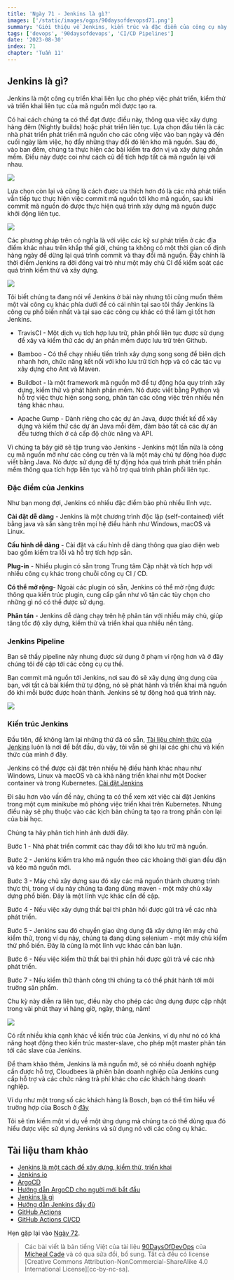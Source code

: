 ```yaml
---
title: 'Ngày 71 - Jenkins là gì?'
images: ['/static/images/ogps/90daysofdevopsd71.png']
summary: 'Giới thiệu về Jenkins, kiến trúc và đặc điểm của công cụ này'
tags: ['devops', '90daysofdevops', 'CI/CD Pipelines']
date: '2023-08-30'
index: 71
chapter: 'Tuần 11'
---
```


<TOCInline toc={props.toc} asDisclosure />

## Jenkins là gì?

Jenkins là một công cụ triển khai liên lục cho phép việc phát triển, kiểm thử và triển khai liên tục của mã nguồn mới được tạo ra.

Có hai cách chúng ta có thể đạt được điều này, thông qua việc xây dựng hàng đêm (Nightly builds) hoặc phát triển liên tục. Lựa chọn đầu tiên là các nhà phát triển phát triển mã nguồn cho các công việc vào ban ngày và đến cuối ngày làm việc, họ đẩy những thay đổi đó lên kho mã nguồn. Sau đó, vào ban đêm, chúng ta thực hiện các bài kiểm tra đơn vị và xây dựng phần mềm. Điều này được coi như cách cũ để tích hợp tất cả mã nguồn lại với nhau.

![](/static/images/assets/Day71_CICD1.png)

Lựa chọn còn lại và cũng là cách được ưa thích hơn đó là các nhà phát triển vẫn tiếp tục thực hiện việc commit mã nguồn tới kho mã nguồn, sau khi commit mã nguồn đó được thực hiện quá trình xây dựng mã nguồn được khởi động liên tục.

![](/static/images/assets/Day71_CICD2.png)

Các phương pháp trên có nghĩa là với việc các kỹ sư phát triển ở các địa điểm khác nhau trên khắp thế giới, chúng ta không có một thời gian cố định hàng ngày để dừng lại quá trình commit và thay đổi mã nguồn. Đây chính là thời điểm Jenkins ra đời đóng vai trò như một máy chủ CI để kiểm soát các quá trình kiểm thử và xây dựng.

![](/static/images/assets/Day71_CICD3.png)

Tôi biết chúng ta đang nói về Jenkins ở bài này nhưng tôi cũng muốn thêm một vài công cụ khác phía dưới để có cái nhìn tại sao tôi thấy Jenkins là công cụ phổ biến nhất và tại sao các công cụ khác có thể làm gì tốt hơn Jenkins.

- TravisCI - Một dịch vụ tích hợp lưu trữ, phân phối liên tục được sử dụng để xây và kiểm thử các dự án phần mềm được lưu trữ trên Github.

- Bamboo - Có thể chạy nhiều tiến trình xây dựng song song để biên dịch nhanh hơn, chức năng kết nối với kho lưu trữ tích hợp và có các tác vụ xây dựng cho Ant và Maven.

- Buildbot - là một framework mã nguồn mở để tự động hóa quy trình xây dựng, kiểm thử và phát hành phần mềm. Nó được viết bằng Python và hỗ trợ việc thực hiện song song, phân tán các công việc trên nhiều nền tảng khác nhau.

- Apache Gump - Dành riêng cho các dự án Java, được thiết kế để xây dựng và kiểm thử các dự án Java mỗi đêm, đảm bảo tất cả các dự án đều tương thích ở cả cấp độ chức năng và API.

Vì chúng ta bây giờ sẽ tập trung vào Jenkins - Jenkins một lần nữa là công cụ mã nguồn mở như các công cụ trên và là một máy chủ tự động hóa được viết bằng Java. Nó được sử dụng để tự động hóa quá trình phát triển phần mềm thông qua tích hợp liên tục và hỗ trợ quá trình phân phối liên tục.

### Đặc điểm của Jenkins

Như bạn mong đợi, Jenkins có nhiều đặc điểm bảo phủ nhiều lĩnh vực.

**Cài đặt dễ dàng** - Jenkins là một chương trình độc lập (self-contained) viết bằng java và sẵn sàng trên mọi hệ điều hành như Windows, macOS và Linux.

**Cấu hình dễ dàng** - Cài đặt và cấu hình dễ dàng thông qua giao diện web bao gồm kiểm tra lỗi và hỗ trợ tích hợp sẵn.

**Plug-in** - Nhiều plugin có sẵn trong Trung tâm Cập nhật và tích hợp với nhiều công cụ khác trong chuỗi công cụ CI / CD.

**Có thể mở rộng**- Ngoài các plugin có sẵn, Jenkins có thể mở rộng được thông qua kiến trúc plugin, cung cấp gần như vô tận các tùy chọn cho những gì nó có thể được sử dụng.

**Phân tán** - Jenkins dễ dàng chạy trên hệ phân tán với nhiều máy chủ, giúp tăng tốc độ xây dựng, kiếm thử và triển khai qua nhiều nền tảng.

### Jenkins Pipeline

Bạn sẽ thấy pipeline này nhưng được sử dụng ở phạm vi rộng hơn và ở đây chúng tôi đề cập tới các công cụ cụ thể.

Bạn commit mã nguồn tới Jenkins, nơi sau đó sẽ xây dựng ứng dụng của bạn, với tất cả bài kiểm thử tự động, nó sẽ phát hành và triển khai mã nguồn đó khi mỗi bước được hoàn thành. Jenkins sẽ tự động hoá quá trình này.

![](/static/images/assets/Day71_CICD4.png)

### Kiến trúc Jenkins

Đầu tiên, để không làm lại những thứ đã có sẵn, [Tài liệu chính thức của Jenkins](https://www.jenkins.io/doc/developer/architecture/) luôn là nơi để bắt đầu, dù vậy, tôi vẫn sẽ ghi lại các ghi chú và kiến thức của mình ở đây.

Jenkins có thể được cài đặt trên nhiều hệ điều hành khác nhau như Windows, Linux và macOS và cả khả năng triển khai như một Docker container và trong Kubernetes. [Cài đặt Jenkins](https://www.jenkins.io/doc/book/installing/)

Đi sâu hơn vào vấn đề này, chúng ta có thể xem xét việc cài đặt Jenkins trong một cụm minikube mô phỏng việc triển khai trên Kubernetes. Nhưng điều này sẽ phụ thuộc vào các kịch bản chúng ta tạo ra trong phần còn lại của bài học.

Chúng ta hãy phân tích hình ảnh dưới đây.

Bước 1 - Nhà phát triển commit các thay đổi tới kho lưu trữ mã nguồn.

Bước 2 - Jenkins kiểm tra kho mã nguồn theo các khoảng thời gian đều đặn và kéo mã nguồn mới.

Bước 3 - Máy chủ xây dựng sau đó xây các mã nguồn thành chương trình thực thi, trong ví dụ này chúng ta đang dùng maven - một máy chủ xây dựng phổ biến. Đây là một lĩnh vực khác cần đề cập.

Bước 4 - Nếu việc xây dựng thất bại thì phản hồi được gửi trả về các nhà phát triển.

Bước 5 - Jenkins sau đó chuyển giao ứng dụng đã xây dựng lên máy chủ kiểm thử, trong ví dụ này, chúng ta đang dùng selenium - một máy chủ kiểm thử phổ biến. Đây là cũng là một lĩnh vực khác cần bàn luận.

Bước 6 - Nếu việc kiểm thử thất bại thì phản hồi được gửi trả về các nhà phát triển.

Bước 7 - Nếu kiểm thử thành công thì chúng ta có thể phát hành tới môi trường sản phẩm.

Chu kỳ này diễn ra liên tục, điều này cho phép các ứng dụng được cập nhật trong vài phút thay vì hàng giờ, ngày, tháng, năm!

![](/static/images/assets/Day71_CICD5.png)

Có rất nhiều khía cạnh khác về kiến trúc của Jenkins, ví dụ như nó có khả năng hoạt động theo kiến trúc master-slave, cho phép một master phân tán tới các slave của Jenkins.

Để tham khảo thêm, Jenkins là mã nguồn mở, sẽ có nhiều doanh nghiệp cần được hỗ trợ, Cloudbees là phiên bản doanh nghiệp của Jenkins cung cấp hỗ trợ và các chức năng trả phí khác cho các khách hàng doanh nghiệp.

Ví dụ như một trong số các khách hàng là Bosch, bạn có thể tìm hiểu về trường hợp của Bosch ở [đây](https://assets.ctfassets.net/vtn4rfaw6n2j/case-study-boschpdf/40a0b23c61992ed3ee414ae0a55b6777/case-study-bosch.pdf)

Tôi sẽ tìm kiếm một ví dụ về một ứng dụng mà chúng ta có thể dùng qua đó hiểu được việc sử dụng Jenkins và sử dụng nó với các công cụ khác.

## Tài liệu tham khảo

- [Jenkins là một cách để xây dựng, kiểm thử, triển khai](https://www.youtube.com/watch?v=_MXtbjwsz3A)
- [Jenkins.io](https://www.jenkins.io/)
- [ArgoCD](https://argo-cd.readthedocs.io/en/stable/)
- [Hướng dẫn ArgoCD cho người mới bắt đầu](https://www.youtube.com/watch?v=MeU5_k9ssrs)
- [Jenkins là gì](https://www.youtube.com/watch?v=LFDrDnKPOTg)
- [Hướng dẫn Jenkins đầy đủ](https://www.youtube.com/watch?v=nCKxl7Q_20I&t=3s)
- [GitHub Actions](https://www.youtube.com/watch?v=R8_veQiYBjI)
- [GitHub Actions CI/CD](https://www.youtube.com/watch?v=mFFXuXjVgkU)

Hẹn gặp lại vào [Ngày 72](https://vntechies.dev/courses/90-ngay-devops/ngay-72-lam-quen-voi-jenkins).

> Các bài viết là bản tiếng Việt của tài liệu [90DaysOfDevOps](https://github.com/MichaelCade/90DaysOfDevOps/tree/main/2022/Days) của [Micheal Cade](https://twitter.com/MichaelCade1) và có qua sửa đổi, bổ sung. Tất cả đều có license [Creative Commons Attribution-NonCommercial-ShareAlike 4.0 International License][cc-by-nc-sa].
